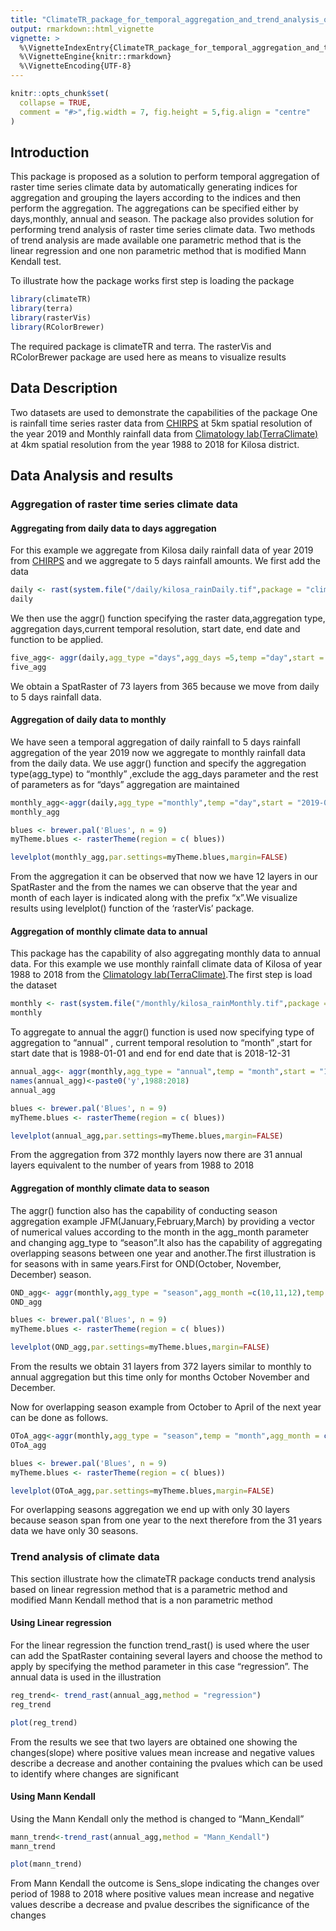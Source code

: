 ```yaml
---
title: "ClimateTR_package_for_temporal_aggregation_and_trend_analysis_of_climate_data"
output: rmarkdown::html_vignette
vignette: >
  %\VignetteIndexEntry{ClimateTR_package_for_temporal_aggregation_and_trend_analysis_of_climate_data}
  %\VignetteEngine{knitr::rmarkdown}
  %\VignetteEncoding{UTF-8}
---
```



```r
knitr::opts_chunk$set(
  collapse = TRUE,
  comment = "#>",fig.width = 7, fig.height = 5,fig.align = "centre"
)
```

## Introduction

This package is proposed as a solution to perform temporal aggregation of raster time series climate data by automatically generating indices for aggregation and grouping the layers according to the indices and then perform the aggregation. The aggregations can be specified either by days,monthly, annual and season. The package also provides solution for performing trend analysis of raster time series climate data. Two methods of trend analysis are made available one parametric method that is the linear regression and one non parametric method that is modified Mann Kendall test.


To illustrate how the package works first step is loading the package
```r
library(climateTR)
library(terra)
library(rasterVis)
library(RColorBrewer)
```

The required package is climateTR and terra. The rasterVis and RColorBrewer package are used here as means to visualize results


## Data Description

Two datasets are used to demonstrate the capabilities of the package One is rainfall time series raster data from [CHIRPS](https://www.chc.ucsb.edu/data/chirps) at 5km spatial resolution of the year 2019 and Monthly rainfall data from [Climatology lab(TerraClimate)](https://www.climatologylab.org/terraclimate.html) at 4km spatial resolution from the year 1988 to 2018 for Kilosa district.



## Data Analysis and results

### Aggregation of raster time series climate data
#### Aggregating from daily data to days aggregation
For this example we aggregate from Kilosa daily rainfall data of year 2019 from [CHIRPS](https://www.chc.ucsb.edu/data/chirps) and we aggregate to 5 days rainfall amounts. We first add the data 
```r
daily <- rast(system.file("/daily/kilosa_rainDaily.tif",package = "climateTR"))
daily
```
We then use the aggr() function specifying the raster data,aggregation type, aggregation days,current temporal resolution, start date, end date  and function to be applied.

```r
five_agg<- aggr(daily,agg_type ="days",agg_days =5,temp ="day",start = "2019-01-01",end = "2019-12-31",func = sum)
five_agg
```
We obtain a SpatRaster of 73 layers from 365 because we move from daily to 5 days rainfall data.

#### Aggregation of daily data to monthly
We have seen a temporal aggregation of daily rainfall to 5 days rainfall aggregation of the year 2019 now we aggregate to monthly rainfall data from the daily data. We use aggr() function and specify the aggregation type(agg_type) to "monthly" ,exclude the agg_days parameter and the rest of parameters as for "days" aggregation are maintained

```r
monthly_agg<-aggr(daily,agg_type ="monthly",temp ="day",start = "2019-01-01",end = "2019-12-31",func = sum)
monthly_agg

blues <- brewer.pal('Blues', n = 9)
myTheme.blues <- rasterTheme(region = c( blues))

levelplot(monthly_agg,par.settings=myTheme.blues,margin=FALSE)
```
From the aggregation it can be observed that now we have 12 layers in our SpatRaster and the from the names we can observe that the year and month of each layer is indicated along with the prefix "x".We visualize results using levelplot() function of the 'rasterVis' package.


#### Aggregation of monthly climate data to annual
This package has the capability of also aggregating monthly data to annual data. For this example we use monthly rainfall climate data of Kilosa of year 1988 to 2018 from the [Climatology lab(TerraClimate)](https://www.climatologylab.org/terraclimate.html).The first step is load the dataset

```r
monthly <- rast(system.file("/monthly/kilosa_rainMonthly.tif",package = "climateTR"))
monthly
```
To aggregate to annual the aggr() function is used now specifying type of aggregation to "annual" , current temporal resolution to "month" ,start for start date that is 1988-01-01 and end for end date that is 2018-12-31

```r
annual_agg<- aggr(monthly,agg_type = "annual",temp = "month",start = "1988-01-01",end = "2018-12-31",func = sum)
names(annual_agg)<-paste0('y',1988:2018)
annual_agg

blues <- brewer.pal('Blues', n = 9)
myTheme.blues <- rasterTheme(region = c( blues))

levelplot(annual_agg,par.settings=myTheme.blues,margin=FALSE)

```
From the aggregation from 372 monthly layers now there are 31 annual layers equivalent to the number of years from 1988 to 2018



#### Aggregation of monthly climate data to season
The aggr() function also has the capability of conducting season aggregation example JFM(January,February,March) by providing a vector of numerical values according to the month in the agg_month parameter and changing agg_type to "season".It also has the capability of aggregating overlapping seasons between one year and another.The first illustration is for seasons with in same years.First for OND(October, November, December) season.

```r
OND_agg<- aggr(monthly,agg_type = "season",agg_month =c(10,11,12),temp = "month",start = "1988-01-01",end = "2018-12-31",func = sum)
OND_agg

blues <- brewer.pal('Blues', n = 9)
myTheme.blues <- rasterTheme(region = c( blues))

levelplot(OND_agg,par.settings=myTheme.blues,margin=FALSE)

```
From the results we obtain 31 layers from 372 layers similar to monthly to annual aggregation but this time only for months October November and December.



Now for overlapping season example from October to April of the next year can be done as follows.
```r
OToA_agg<-aggr(monthly,agg_type = "season",temp = "month",agg_month = c(10,11,12,1,2,3,4),start = "1988-01-01",end = "2018-12-31",func = sum)
OToA_agg

blues <- brewer.pal('Blues', n = 9)
myTheme.blues <- rasterTheme(region = c( blues))

levelplot(OToA_agg,par.settings=myTheme.blues,margin=FALSE)
```
For overlapping seasons aggregation we end up with only 30 layers because season span from one year to the next therefore from the 31 years data we have only 30 seasons.



### Trend analysis of climate data
This section illustrate how the climateTR package conducts trend analysis based on linear regression method that is a parametric method and modified Mann Kendall method that is a non parametric method

#### Using Linear regression
For the linear regression the function trend_rast() is used where the user can add the SpatRaster containing several layers and choose the method to apply by specifying the method parameter in this case "regression". The annual data is used in the illustration

```r
reg_trend<- trend_rast(annual_agg,method = "regression")
reg_trend

plot(reg_trend)
```


From the results we see that two layers are obtained one showing the changes(slope) where positive values mean increase and negative values describe a decrease and another containing the pvalues which can be used to identify where changes are significant


#### Using Mann Kendall
Using the Mann Kendall only the method is changed to "Mann_Kendall"

```r
mann_trend<-trend_rast(annual_agg,method = "Mann_Kendall")
mann_trend

plot(mann_trend)
```


From Mann Kendall the outcome is Sens_slope indicating the changes over period of 1988 to 2018 where positive values mean increase and negative values describe a decrease and pvalue describes the significance of the changes

